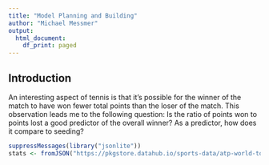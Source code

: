 ```yaml
---
title: "Model Planning and Building"
author: "Michael Messmer"
output:
  html_document:
    df_print: paged
---
```


## Introduction

An interesting aspect of tennis is that it's possible for the winner of the match to have won fewer total points than the loser of the match. This observation leads me to the following question: Is the ratio of points won to points lost a good predictor of the overall winner? As a predictor, how does it compare to seeding?

```r
suppressMessages(library("jsonlite"))
stats <- fromJSON("https://pkgstore.datahub.io/sports-data/atp-world-tour-tennis-data/match_stats_2017_unindexed_json/data/2bdd108bc9cefe392847ac8cf111adc0/match_stats_2017_unindexed_json.json")
```
